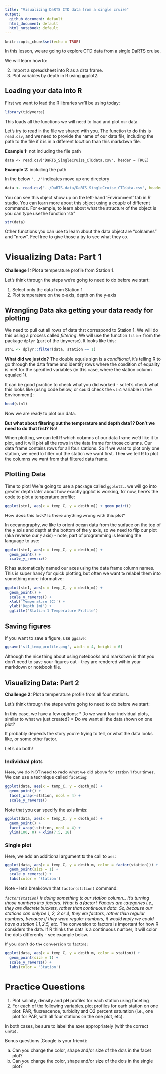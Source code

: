 ```yaml
---
title: "Visualizing DaRTS CTD data from a single cruise"
output: 
  github_document: default
  html_document: default
  html_notebook: default
---
```


```r
knitr::opts_chunk$set(echo = TRUE)
```

In this lesson, we are going to explore CTD data from a single DaRTS cruise.

We will learn how to:

2.  Import a spreadsheet into R as a data frame.
3.  Plot variables by depth in R using ggplot2.

## Loading your data into R

First we want to load the R libraries we'll be using today:

```r
library(tidyverse)
```
This loads all the functions we will need to load and plot our data.

Let's try to read in the file we shared with you. The function to do this is `read.csv`, and we need to provide the name of our data file, including the path to the file if it is in a different location than this markdown file.

**Example 1:** not including the file path

`data <- read.csv("DaRTS_SingleCruise_CTDdata.csv", header = TRUE)`

**Example 2:** including the path

In the below `"../"` indicates move up one directory
```r
data <- read.csv("../DaRTS-data/DaRTS_SingleCruise_CTDdata.csv", header = TRUE)
```



You can see this object show up on the left-hand 'Environment' tab in R studio.  You can learn more about this object using a couple of different commands. For example, to learn about what the structure of the object is you can type use the function 'str'

```r
str(data)
```
Other functions you can use to learn about the data object are "colnames" and "nrow".  Feel free to give those a try to see what they do.

# Visualizing Data: Part 1

**Challenge 1:** Plot a temperature profile from Station 1.

Let's think through the steps we're going to need to do before we start:

1. Select only the data from Station 1
2. Plot temperature on the x-axis, depth on the y-axis

## Wrangling Data aka getting your data ready for plotting

We need to pull out all rows of data that correspond to Station 1.  We will do this using a process called *filtering*. We will use the function `filter` from the package `dplyr` (part of the tinyverse). It looks like this:

```r
stn1 <- dplyr::filter(data, station == 1)
```

**What did we just do?** The double equals sign is a *conditional*, it's telling R to go through the data frame and identify rows where the condition of equality is met for the specified variables (in this case, where the station column equaled 1).

It can be good practice to check what you did worked - so let's check what this looks like (using code below, or could check the `stn1` variable in the Environment):
```r
head(stn1)
```

Now we are ready to plot our data.

**But what about filtering out the temperature and depth data?? Don't we need to do that first?**  No!

When plotting, we can tell R which columns of our data frame we'd like it to plot, and it will plot all the rows in the data frame for those columns. Our data frame contains rows for all four stations. So if we want to plot only one station, we need to filter out the station we want first. Then we tell R to plot the columns we want from that filtered data frame.


## Plotting Data

Time to plot! We're going to use a package called `ggplot2`... we will go into greater depth later about how exactly ggplot is working, for now, here's the code to plot a temperature profile:

```r
ggplot(stn1, aes(x = temp_C, y = depth_m)) + geom_point()
```

How does this look? Is there anything wrong with this plot?

In oceanography, we like to orient ocean data from the surface on the top of the y axis and depth at the bottom of the y axis, so we need to flip our plot (aka reverse our y axis) - note, part of programming is learning the language to use:

```r
ggplot(stn1, aes(x = temp_C, y = depth_m)) + 
  geom_point() + 
  scale_y_reverse()
```

R has automatically named our axes using the data frame column names. This is super handy for quick plotting, but often we want to relabel them into something more informative:

```r
ggplot(stn1, aes(x = temp_C, y = depth_m)) + 
  geom_point() + 
  scale_y_reverse() + 
  xlab('Temperature (C)') + 
  ylab('Depth (m)') + 
  ggtitle('Station 1 Temperature Profile')
```

## Saving figures

If you want to save a figure, use `ggsave`:
```r
ggsave('st1_temp_profile.png', width = 4, height = 6)
```

Although the nice thing about using notebooks and markdown is that you don't need to save your figures out - they are rendered within your markdown or notebook file.

## Visualizing Data: Part 2

**Challenge 2:** Plot a temperature profile from all four stations.

Let's think through the steps we're going to need to do before we start:

In this case, we have a few options:
* Do we want four individual plots, similar to what we just created?
* Do we want all the data shown on one plot?

It probably depends the story you're trying to tell, or what the data looks like, or some other factor.

Let's do both!

### Individual plots

Here, we do NOT need to redo what we did above for station 1 four times. We can use a technique called `faceting`:

```r
ggplot(data, aes(x = temp_C, y = depth_m)) +
  geom_point() + 
  facet_wrap(~station, ncol = 4) +
  scale_y_reverse()
```
Note that you can specify the axis limits:

```r
ggplot(data, aes(x = temp_C, y = depth_m)) +
  geom_point() + 
  facet_wrap(~station, ncol = 4) +
  ylim(100, 0) + xlim(7.5, 18)
```

### Single plot

Here, we add an additional argument to the call to `aes`:

```r
ggplot(data, aes(x = temp_C, y = depth_m, color = factor(station))) +
  geom_point(size = 1) + 
  scale_y_reverse() + 
  labs(color = 'Station')
```

Note - let's breakdown that `factor(station)` command:

*`factor(station)` is doing something to our station column... it's turning those numbers into factors. What is a factor? Factors are categories i.e., they are discrete buckets, rather than continuous data. So, because our stations can only be 1, 2, 3 or 4, they are factors, rather than regular numbers, because if they were regular numbers, it would imply we could have a station 1.1, 2.5, etc. 
* The conversion to factors is important for how R considers the data. If R thinks the data is a continuous number, it will color the dots differently - see example below.

If you don't do the conversion to factors:
```r
ggplot(data, aes(x = temp_C, y = depth_m, color = station)) +
  geom_point(size = 1) + 
  scale_y_reverse() + 
  labs(color = 'Station')
```

# Practice Questions    

1. Plot salinity, density and pH profiles for each station using faceting
2. For each of the following variables, plot profiles for each station on one plot: PAR, fluorescence, turbidity and O2 percent saturation (i.e., one plot for PAR, with all four stations on the one plot, etc).
   
In both cases, be sure to label the axes appropriately (with the correct units). 

Bonus questions (Google is your friend):

a. Can you change the color, shape and/or size of the dots in the facet plot?
b. Can you change the color, shape and/or size of the dots in the single plot?



